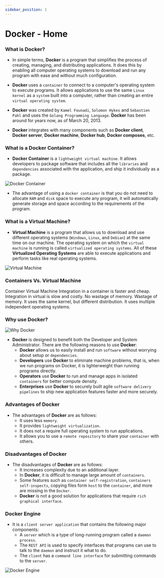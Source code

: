 ```yaml
---
sidebar_position: 1
---
```



# Docker - Home

### What is Docker?

- In simple terms, **Docker** is a program that simplifies the process of creating, managing, and distributing applications. It does this by enabling all computer operating systems to download and run any program with ease and without much configuration.

- **Docker** uses a `container` to connect to a computer's operating system to execute programs. It allows applications to use the same `Linux kernel` as a `system` built into a computer, rather than creating an entire `virtual operating system`.

- **Docker** was created by `Kamel Founadi`, `Solomon Hykes` and `Sebastien Pahl` and uses the `Golang Programming Language`. **Docker** has been around for <CountYearComponent startYear={2013} /> years now, as of March 20, 2013.

- **Docker** integrates with many components such as **Docker client**, **Docker server**, **Docker machine**, **Docker hub**, **Docker composes**, etc.

### What is a Docker Container?

- **Docker Container** is a `lightweight virtual machine`. It allows developers to package software that includes all the `libraries` and `dependencies` associated with the application, and ship it individually as a package.

![Docker Container](/img/docs/docker-container.jpg)

- The advantage of using a `docker container` is that you do not need to allocate `RAM` and `disk` space to execute any program, it will automatically generate storage and space according to the requirements of the program.

### What is a Virtual Machine?

- **Virtual Machine** is a program that allows us to download and use different operating systems (`Windows`, `Linux`, and `Debian`) at the same time on our machine. The operating system on which the `virtual machine` is running is called `virtualized operating systems`. All of these **Virtualized Operating Systems** are able to execute applications and perform tasks like real operating systems.

![Virtual Machine](/img/docs/virtual-machine.jpg)

### Containers Vs. Virtual Machine

<TableComponent>
  <thead>
    <tr>
      <th>Container</th>
      <th>Virtual Machine</th>
    </tr>
  </thead>
  <tbody>
    <tr>
      <td>Integration in a container is faster and cheap.</td>
      <td>Integration in virtual is slow and costly.</td>
    </tr>
    <tr>
      <td>No wastage of memory.</td>
      <td>Wastage of memory.</td>
    </tr>
    <tr>
      <td>It uses the same kernel, but different distribution.</td>
      <td>It uses multiple independent operating systems.</td>
    </tr>
  </tbody>
</TableComponent>

### Why use Docker?

![Why Docker](/img/docs/why-docker.jpg)

- **Docker** is designed to benefit both the Developer and System Administrator. There are the following reasons to use **Docker**:
  - **Docker** allows us to easily install and run `software` without worrying about setup or `dependencies`.
  - **Developers** use **Docker** to eliminate machine problems, that is, when we run programs on Docker, it is lighterweight than running programs directly.
  - **Operators** use **Docker** to run and manage apps in isolated `containers` for better compute density.
  - **Enterprises** use **Docker** to securely built agile `software delivery pipelines` to ship new application features faster and more securely.

### Advantages of Docker

- The advantages of **Docker** are as follows:
  - It uses less `memory`.
  - It provides `lightweight virtualization`.
  - It does not a require full operating system to run applications.
  - It allows you to use a `remote repository` to share your `container` with others.

### Disadvantages of Docker

- The disadvantages of **Docker** are as follows:
  - It increases complexity due to an additional layer.
  - In **Docker**, it is difficult to manage large amount of `containers`.
  - Some features such as `container self-registration`, `containers self-inspects`, copying files form `host` to the `container`, and more are missing in the `Docker`.
  - **Docker** is not a good solution for applications that require `rich graphical interface`.

### Docker Engine

- It is a `client server application` that contains the following major components:
  - A `server` which is a type of long-running program called a `daemon process`.
  - The `REST API` is used to specify interfaces that programs can use to talk to the `daemon` and instruct it what to do.
  - The `client` has a `command line interface` for submitting commands to the `server`.

![Docker Engine](/img/docs/docker-engine.jpg)
